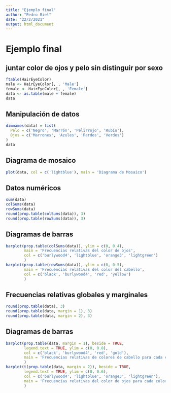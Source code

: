 ---
title: "Ejemplo final"
author: "Pedro Biel"
date: "22/2/2021"
output: html_document
---

# Ejemplo final

## juntar color de ojos y pelo sin distinguir por sexo

```{r}
ftable(HairEyeColor)
male <- HairEyeColor[, , 'Male']
female <- HairEyeColor[, , 'Female']
data <- as.table(male + female)
data
```

## Manipulación de datos

```{r}
dimnames(data) = list(
  Pelo = c('Negro', 'Marrón', 'Pelirrojo', 'Rubio'),
  Ojos = c('Marrones', 'Azules', 'Pardos', 'Verdes')
)
data
```

## Diagrama de mosaico

```{r}
plot(data, col = c('lightblue'), main = 'Diagrama de Mosaico')
```

## Datos numéricos

```{r}
sum(data)
colSums(data)
rowSums(data)
round(prop.table(colSums(data)), 3)
round(prop.table(rowSums(data)), 3)
```

## Diagramas de barras

```{r}
barplot(prop.table(colSums(data)), ylim = c(0, 0.4),
        main = 'Frecuencias relativas del color de ojos',
        col = c('burlywood4', 'lightblue', 'orange3', 'lightgreen')
        )
barplot(prop.table(rowSums(data)), ylim = c(0, 0.5),
        main = 'Frecuencias relativas del color del cabello',
        col = c('black', 'burlywood4', 'red', 'yellow')
        )
```

## Frecuencias relativas globales y marginales

```{r}
round(prop.table(data), 3)
round(prop.table(data, margin = 1), 3)
round(prop.table(data, margin = 2), 3)
```

## Diagramas de barras

```{r}
barplot(prop.table(data, margin = 1), beside = TRUE,
        legend.text = TRUE, ylim = c(0, 0.8),
        col = c('black', 'burlywood4', 'red', 'gold'),
        main = 'Frecuencias relativas de colores de cabello para cada color de ojo'
        )
barplot(t(prop.table(data, margin = 2)), beside = TRUE,
        legend.text = TRUE, ylim = c(0, 0.6),
        col = c('burlywood4', 'lightblue', 'orange3', 'lightgreen'),
        main = 'Frecuencias relativas del color de ojos para cada color de cabello'
        )
```


